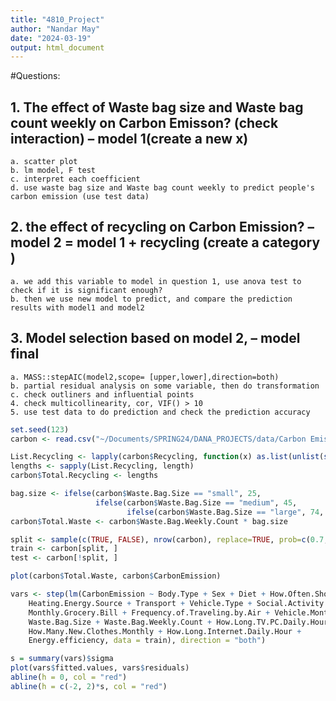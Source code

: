 ```yaml
---
title: "4810_Project"
author: "Nandar May"
date: "2024-03-19"
output: html_document
---
```


#Questions:

## 1. The effect of Waste bag size and Waste bag count weekly on Carbon Emisson? (check interaction) -- model 1(create a new x)
    a. scatter plot
    b. lm model, F test
    c. interpret each coefficient
    d. use waste bag size and Waste bag count weekly to predict people's carbon emission (use test data)

## 2. the effect of recycling on Carbon Emission? -- model 2 = model 1 + recycling (create a category )
    a. we add this variable to model in question 1, use anova test to check if it is significant enough?
    b. then we use new model to predict, and compare the prediction results with model1 and model2
    
## 3. Model selection based on model 2, -- model final
    a. MASS::stepAIC(model2,scope= [upper,lower],direction=both)
    b. partial residual analysis on some variable, then do transformation
    c. check outliners and influential points
    4. check multicollinearity, cor, VIF() > 10
    5. use test data to do prediction and check the prediction accuracy  
    

```r
set.seed(123)
carbon <- read.csv("~/Documents/SPRING24/DANA_PROJECTS/data/Carbon Emission.csv", header = T)

List.Recycling <- lapply(carbon$Recycling, function(x) as.list(unlist(strsplit(gsub("\\[|\\]", "", x), ",")))) # i delete the as.numeric function, it still works, I don't know why we had that function in the beginning
lengths <- sapply(List.Recycling, length)
carbon$Total.Recycling <- lengths

bag.size <- ifelse(carbon$Waste.Bag.Size == "small", 25,
                   ifelse(carbon$Waste.Bag.Size == "medium", 45,
                          ifelse(carbon$Waste.Bag.Size == "large", 74, 90)))
carbon$Total.Waste <- carbon$Waste.Bag.Weekly.Count * bag.size

split <- sample(c(TRUE, FALSE), nrow(carbon), replace=TRUE, prob=c(0.7, 0.3))
train <- carbon[split, ]
test <- carbon[!split, ]
```

```r
plot(carbon$Total.Waste, carbon$CarbonEmission)

```


```r
vars <- step(lm(CarbonEmission ~ Body.Type + Sex + Diet + How.Often.Shower + 
    Heating.Energy.Source + Transport + Vehicle.Type + Social.Activity + 
    Monthly.Grocery.Bill + Frequency.of.Traveling.by.Air + Vehicle.Monthly.Distance.Km + 
    Waste.Bag.Size + Waste.Bag.Weekly.Count + How.Long.TV.PC.Daily.Hour + 
    How.Many.New.Clothes.Monthly + How.Long.Internet.Daily.Hour + 
    Energy.efficiency, data = train), direction = "both")
```

```r
s = summary(vars)$sigma
plot(vars$fitted.values, vars$residuals)
abline(h = 0, col = "red")
abline(h = c(-2, 2)*s, col = "red")


```

